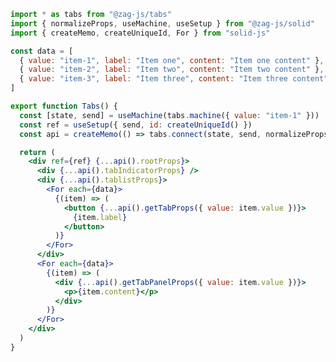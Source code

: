 ```jsx
import * as tabs from "@zag-js/tabs"
import { normalizeProps, useMachine, useSetup } from "@zag-js/solid"
import { createMemo, createUniqueId, For } from "solid-js"

const data = [
  { value: "item-1", label: "Item one", content: "Item one content" },
  { value: "item-2", label: "Item two", content: "Item two content" },
  { value: "item-3", label: "Item three", content: "Item three content" },
]

export function Tabs() {
  const [state, send] = useMachine(tabs.machine({ value: "item-1" }))
  const ref = useSetup({ send, id: createUniqueId() })
  const api = createMemo(() => tabs.connect(state, send, normalizeProps))

  return (
    <div ref={ref} {...api().rootProps}>
      <div {...api().tabIndicatorProps} />
      <div {...api().tablistProps}>
        <For each={data}>
          {(item) => (
            <button {...api().getTabProps({ value: item.value })}>
              {item.label}
            </button>
          )}
        </For>
      </div>
      <For each={data}>
        {(item) => (
          <div {...api().getTabPanelProps({ value: item.value })}>
            <p>{item.content}</p>
          </div>
        )}
      </For>
    </div>
  )
}
```
